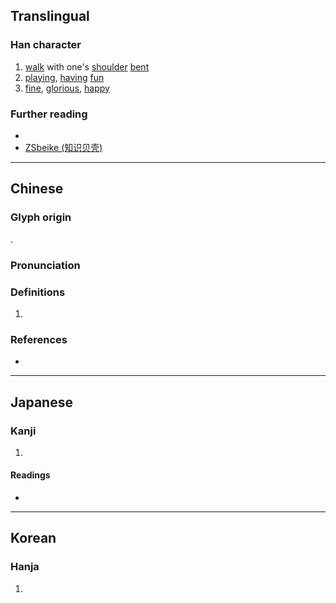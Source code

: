 {{character info}}
==Translingual==

===Han character===
{{Han char|rn=38|rad=女|as=10|sn=13|four=47472|canj=VBOU|ids=⿰女䍃}}

# [[walk]] with one's [[shoulder]] [[bent]]
# [[playing]], [[having]] [[fun]]
# [[fine]], [[glorious]], [[happy]]

===Further reading===
* {{Han ref|kx=0267.390|dkj=06568|dj=0535.230|hdz=21072.160|uh=5AB1|ud=23217|bh=DCF8|bd=56568}}
* [http://www.zsbeike.com/fy/32812217.html ZSbeike (知识贝壳)]

----

==Chinese==
{{zh-forms}}

===Glyph origin===
{{Han etym}}
{{Han compound|女|䍃|c1=s|c2=p|ls=psc|t1=woman}}.

===Pronunciation===
{{zh-pron
|m=yáo
|c=jiu4
|mc=y
|oc=y
|cat=
}}

===Definitions===
{{head|zh|Han character}}

# {{rfdef|zh}}

===References===
* {{R:yue:Hanzi}}

----

==Japanese==

===Kanji===
{{ja-kanji|grade=|rs=女10}}

# {{rfdef|ja|sort=女10}}

====Readings====
* {{ja-readings|on=[[えう]] (eu)|kun=[[みめよい]] (mimeyoi), [[たはむれる]] (tahamureru)}}

----

==Korean==

===Hanja===
{{ko-hanja|hangeul=요|rv=yo|mr=yo}}

# {{rfdef|ko|sort=女10}}